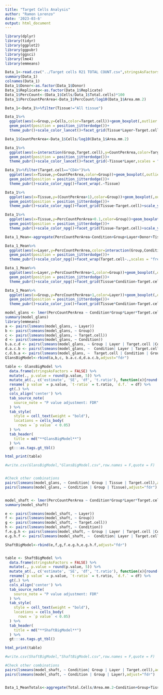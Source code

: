 ```yaml
---
title: "Target Cells Analysis"
author: "Ramon Lorenzo"
date: '2023-03-6'
output: html_document
---
```



```r
library(dplyr)
library(tidyr)
library(ggplot2)
library(ggpubr)
library(ggsci)
library(lme4)
library(emmeans)

Data_1<-read.csv("../Target cells R21 TOTAL COUNT.csv",stringsAsFactors = T)
summary(Data_1)
colnames(Data_1)
Data_1$Donor<-as.factor(Data_1$Donor)
Data_1$Replicate<-as.factor(Data_1$Replicate)
Data_1$PercCount<-(Data_1$Cells/Data_1$Total.cells)*100
Data_1$PercCountPerArea<-Data_1$PercCount/log10(Data_1$Area.mm.2)

Data_1<-Data_1%>%filter(Tissue!="All tissue")

Data_1%>%
  ggplot(aes(x=Group,y=Cells,color=Target.cell))+geom_boxplot(,outlier.shape = NA)+
  geom_point(position = position_jitterdodge())+
  theme_pubr()+scale_color_lancet()+facet_grid(Tissue*Layer~Target.cell,scales = "free")+rotate_x_text(90)

Data_1$CountPerArea<-Data_1$Cells/log10(Data_1$Area.mm.2)

Data_1%>%
  ggplot(aes(x=interaction(Group,Target.cell),y=CountPerArea,color=Target.cell))+geom_boxplot(,outlier.shape = NA)+
  geom_point(position = position_jitterdodge())+
  theme_pubr()+scale_color_lancet()+facet_grid(~Tissue*Layer,scales = "free")+rotate_x_text(45)

Data_1%>%filter(Target.cell=="CD4+")%>%
  ggplot(aes(x=Tissue,y=CountPerArea,color=Group))+geom_boxplot(,outlier.shape = NA)+
  geom_point(position = position_jitterdodge())+
  theme_pubr()+scale_color_npg()+facet_wrap(.~Tissue)

Data_1%>%
  ggplot(aes(x=Tissue,y=(CountPerArea+1),color=Group))+geom_boxplot(,outlier.shape = NA)+
  geom_point(position = position_jitterdodge())+
  theme_pubr()+scale_color_npg()+facet_grid(Tissue~Target.cell)+scale_y_log10()+rotate_x_text(45)

Data_1%>%
  ggplot(aes(x=Tissue,y=PercCountPerArea+0.1,color=Group))+geom_boxplot(,outlier.shape = NA)+
  geom_point(position = position_jitterdodge())+
  theme_pubr()+scale_color_npg()+facet_grid(Tissue~Target.cell)+scale_y_log10()+rotate_x_text(45)

Data_1_Mean<-aggregate(PercCountPerArea~Condition+Group+Layer+Donor+Tissue+Target.cell, data = Data_1,mean)

Data_1_Mean%>%
  ggplot(aes(x=Layer,y=PercCountPerArea,color=interaction(Group,Condition)))+geom_boxplot(,outlier.shape = NA)+
  geom_point(position = position_jitterdodge())+
  theme_pubr()+scale_color_npg()+facet_wrap(Target.cell~.,scales = "free")

Data_1_Mean%>%
  ggplot(aes(x=Layer,y=PercCountPerArea+1,color=Group))+geom_boxplot(,outlier.shape = NA)+
  geom_point(position = position_jitterdodge())+
  theme_pubr()+scale_color_npg()+facet_grid(Tissue*Condition~Target.cell)+scale_y_log10()

Data_1_Mean%>%
  ggplot(aes(x=Group,y=PercCountPerArea+1,color=Layer))+geom_boxplot(,outlier.shape = NA)+
  geom_point(position = position_jitterdodge())+
  theme_pubr()+scale_color_jco()+facet_grid(Tissue*Condition~Target.cell)+scale_y_log10()

model_glans <- lmer(PercCountPerArea ~ Condition*Group*Layer*Target.cell+(1|Donor), filter(Data_1_Mean,Tissue=="Glans"))
summary(model_glans)
library(emmeans)
a <- pairs(lsmeans(model_glans, ~ Layer))
b <- pairs(lsmeans(model_glans, ~ Group))
c <- pairs(lsmeans(model_glans, ~ Target.cell))
d <- pairs(lsmeans(model_glans, ~ Condition))
b.a.c.d <- pairs(lsmeans(model_glans, ~ Group | Layer | Target.cell |Condition))
d.a.c.b <- pairs(lsmeans(model_glans, ~  Condition| Layer | Target.cell | Group))
c.d.b.a <- pairs(lsmeans(model_glans, ~  Target.cell | Condition | Group | Layer ))
GlansBigModel<-rbind(a,b,c, b.a.c.d,d.a.c.b,adjust="fdr")

table <- GlansBigModel %>%
  data.frame(stringsAsFactors = FALSE) %>%
  mutate(., p.value = round(p.value, 5)) %>%
  mutate_at(., c('estimate', 'SE', 'df', 't.ratio'), function(x){round(x, 2)}) %>%
  rename(`p value` = p.value, `t-ratio` = t.ratio, `d.f.` = df) %>%
  gt(.) %>%
  cols_align('center') %>%
  tab_source_note(
    source_note = "P value adjustment: FDR"
  ) %>%
  tab_style(
    style = cell_text(weight = "bold"),
    locations = cells_body(
      rows = `p value` < 0.05)
  ) %>%
  tab_header(
    title = md("**GlansBigModel**")
  ) %>%
  gt:::as.tags.gt_tbl()

html_print(table)

#write.csv(GlansBigModel,"GlansBigModel.csv",row.names = F,quote = F)


#Check other combinations
pairs(lsmeans(model_glans, ~ Condition| Group | Tissue | Target.cell),adjust="fdr")
pairs(lsmeans(model_glans, ~ Condition | Group | Tissue),adjust="fdr")


model_shaft <- lmer(PercCountPerArea ~ Condition*Group*Layer*Target.cell+(1|Donor), filter(Data_1_Mean,Tissue=="Shaft"))
summary(model_shaft)

e <- pairs(lsmeans(model_shaft, ~ Layer))
f <- pairs(lsmeans(model_shaft, ~ Group))
g <- pairs(lsmeans(model_shaft, ~ Target.cell))
h <- pairs(lsmeans(model_shaft, ~ Condition))
f.e.g.h <- pairs(lsmeans(model_shaft, ~ Group | Layer | Target.cell |Condition))
e.g.h.f <- pairs(lsmeans(model_shaft, ~  Condition| Layer | Target.cell | Group))

ShaftBigModel<-rbind(e,f,g,f.e.g.h,e.g.h.f,adjust="fdr")


table <- ShaftBigModel %>%
  data.frame(stringsAsFactors = FALSE) %>%
  mutate(., p.value = round(p.value, 5)) %>%
  mutate_at(., c('estimate', 'SE', 'df', 't.ratio'), function(x){round(x, 2)}) %>%
  rename(`p value` = p.value, `t-ratio` = t.ratio, `d.f.` = df) %>%
  gt(.) %>%
  cols_align('center') %>%
  tab_source_note(
    source_note = "P value adjustment: FDR"
  ) %>%
  tab_style(
    style = cell_text(weight = "bold"),
    locations = cells_body(
      rows = `p value` < 0.05)
  ) %>%
  tab_header(
    title = md("**ShaftBigModel**")
  ) %>%
  gt:::as.tags.gt_tbl()

html_print(table)

#write.csv(ShaftBigModel,"ShaftBigModel.csv",row.names = F,quote = F)

#Check other combinations
pairs(lsmeans(model_shaft, ~ Condition| Group | Layer | Target.cell),adjust="fdr")
pairs(lsmeans(model_shaft, ~ Condition | Group | Layer),adjust="fdr")


Data_1_MeanTotals<-aggregate(Total.Cells/Area.mm.2~Condition+Group+Tissue+Donor+Layer+Target.cell, data = Data_1,mean)



```


